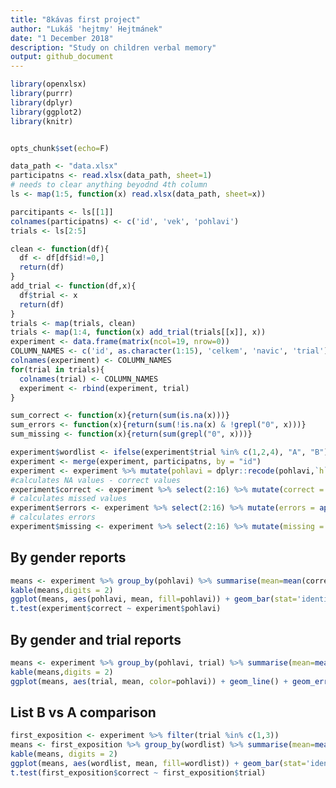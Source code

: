 ```yaml
---
title: "8kávas first project"
author: "Lukáš 'hejtmy' Hejtmánek"
date: "1 December 2018"
description: "Study on children verbal memory"
output: github_document
---
```

```r
library(openxlsx)
library(purrr)
library(dplyr)
library(ggplot2)
library(knitr)


opts_chunk$set(echo=F)

data_path <- "data.xlsx"
participatns <- read.xlsx(data_path, sheet=1) 
# needs to clear anything beyodnd 4th column
ls <- map(1:5, function(x) read.xlsx(data_path, sheet=x))

parcitipants <- ls[[1]]
colnames(participatns) <- c('id', 'vek', 'pohlavi')
trials <- ls[2:5]

clean <- function(df){
  df <- df[df$id!=0,]
  return(df)
}
add_trial <- function(df,x){
  df$trial <- x
  return(df)
}
trials <- map(trials, clean)
trials <- map(1:4, function(x) add_trial(trials[[x]], x))
experiment <- data.frame(matrix(ncol=19, nrow=0))
COLUMN_NAMES <- c('id', as.character(1:15), 'celkem', 'navic', 'trial')
colnames(experiment) <- COLUMN_NAMES
for(trial in trials){
  colnames(trial) <- COLUMN_NAMES
  experiment <- rbind(experiment, trial)
}

sum_correct <- function(x){return(sum(is.na(x)))}
sum_errors <- function(x){return(sum(!is.na(x) & !grepl("0", x)))}
sum_missing <- function(x){return(sum(grepl("0", x)))}

experiment$wordlist <- ifelse(experiment$trial %in% c(1,2,4), "A", "B")
experiment <- merge(experiment, participatns, by = "id")
experiment <- experiment %>% mutate(pohlavi = dplyr::recode(pohlavi,`h`="zena", `k`="muz"))
#calculates NA values - correct values
experiment$correct <- experiment %>% select(2:16) %>% mutate(correct = apply(., 1, sum_correct)) %>% .$correct
# calculates missed values
experiment$errors <- experiment %>% select(2:16) %>% mutate(errors = apply(., 1, sum_errors)) %>% .$errors
# calculates errors
experiment$missing <- experiment %>% select(2:16) %>% mutate(missing = apply(., 1, sum_missing)) %>% .$missing


```

## By gender reports
```r
means <- experiment %>% group_by(pohlavi) %>% summarise(mean=mean(correct), se=sd(correct)/sqrt(n()))
kable(means,digits = 2)
ggplot(means, aes(pohlavi, mean, fill=pohlavi)) + geom_bar(stat='identity')+ geom_errorbar(aes(ymin=mean-2*se, ymax=mean+2*se),width=.1)
t.test(experiment$correct ~ experiment$pohlavi)
```


## By gender and trial reports
```r
means <- experiment %>% group_by(pohlavi, trial) %>% summarise(mean=mean(correct), se=sd(correct)/sqrt(n()))
kable(means,digits = 2)
ggplot(means, aes(trial, mean, color=pohlavi)) + geom_line() + geom_errorbar(aes(ymin=mean-2*se, ymax=mean+2*se),width=.1, position=position_dodge(0.1))
```


## List B vs A comparison
```r
first_exposition <- experiment %>% filter(trial %in% c(1,3))
means <- first_exposition %>% group_by(wordlist) %>% summarise(mean=mean(correct), se=sd(correct)/sqrt(n()))
kable(means, digits = 2)
ggplot(means, aes(wordlist, mean, fill=wordlist)) + geom_bar(stat='identity')+ geom_errorbar(aes(ymin=mean-2*se, ymax=mean+2*se),width=.1)
t.test(first_exposition$correct ~ first_exposition$trial)
```